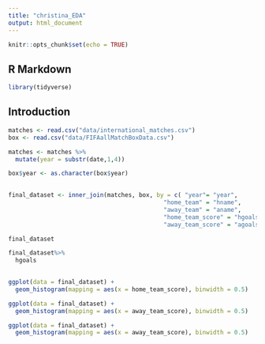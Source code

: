 ```yaml
---
title: "christina_EDA"
output: html_document
---
```


```r
knitr::opts_chunk$set(echo = TRUE)
```

## R Markdown

```r
library(tidyverse)
```

## Introduction


```r
matches <- read.csv("data/international_matches.csv")
box <- read.csv("data/FIFAallMatchBoxData.csv")
```


```r
matches <- matches %>% 
  mutate(year = substr(date,1,4))

box$year <- as.character(box$year)
  

final_dataset <- inner_join(matches, box, by = c( "year"= "year",
                                            "home_team" = "hname", 
                                            "away_team" = "aname", 
                                            "home_team_score" = "hgoals", 
                                            "away_team_score" = "agoals"))

```

```r
final_dataset
```

```r
final_dataset%>%
  hgoals
  
```

```r
ggplot(data = final_dataset) +
  geom_histogram(mapping = aes(x = home_team_score), binwidth = 0.5)
```

```r
ggplot(data = final_dataset) +
  geom_histogram(mapping = aes(x = away_team_score), binwidth = 0.5)
```


```r
ggplot(data = final_dataset) +
  geom_histogram(mapping = aes(x = away_team_score), binwidth = 0.5)
```


